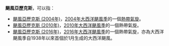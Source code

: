 '''颶風亞歷克斯'''，可以指：
*[[颶風亞歷克斯_(2004年)|颶風亞歷克斯 (2004年)]]，[[2004年大西洋颶風季|2004年大西洋颶風季]]的一個[[熱帶氣旋|熱帶氣旋]]。
*[[颶風亞歷克斯_(2010年)|颶風亞歷克斯 (2010年)]]，[[2010年大西洋颶風季|2010年大西洋颶風季]]的一個熱帶氣旋。
*[[颶風亞歷克斯_(2016年)|颶風亞歷克斯 (2016年)]]，[[2016年大西洋颶風季|2016年大西洋颶風季]]的一個熱帶氣旋，亦為大西洋颶風季自1938年以來首個於1月生成的大西洋颶風。
{{disambig|颶|cat=熱帶氣旋消歧義}}
